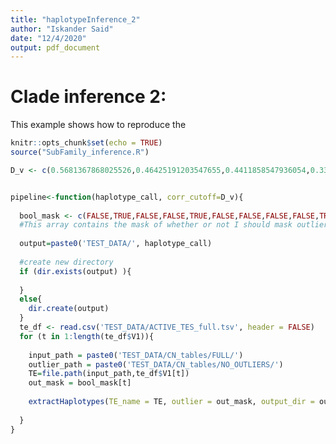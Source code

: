 ```yaml
---
title: "haplotypeInference_2"
author: "Iskander Said"
date: "12/4/2020"
output: pdf_document
---
```


# Clade inference 2:

This example shows how to reproduce the 

```r
knitr::opts_chunk$set(echo = TRUE)
source("SubFamily_inference.R")

D_v <- c(0.5681367868025526,0.46425191203547655,0.4411858547936054,0.3362603560047991,0.4690155981177684,0.4279731548675725,0.47954672375772367,0.3828725421957896,0.493537112004956,0.4079762709005661,0.46283619082924043,0.10953532870101146,0.05877489009985082,0.25041520839980236,0.22458378676520008,0.11214905821852161,0.1612952508109864,0.4473320219906931,0.45279129094375314,0.44604417371355054,0.4197051313816731,0.2793291335504422,0.4423797589884111,0.5604722705971066,0.5286508819650785,0.398416314339164,0.30157738115657606,0.4802006073845314,0.292457988290345,0.19825250859657662,0.28026597172753276,0.2671602311703489,0.3311246702909195,0.5589724996606225,0.4305439804110055,0.4684870714100676,0.2812052156911843,0.4015464749075728,0.3974947619382654,0.34603367074832647,0.3289465851987603)


pipeline<-function(haplotype_call, corr_cutoff=D_v){
  
  bool_mask <- c(FALSE,TRUE,FALSE,FALSE,TRUE,FALSE,FALSE,FALSE,FALSE,TRUE,FALSE,TRUE,TRUE,TRUE,TRUE,TRUE,TRUE,FALSE,FALSE,FALSE,FALSE,TRUE,FALSE,FALSE,FALSE,FALSE,FALSE,FALSE,FALSE,FALSE,FALSE,FALSE,FALSE,FALSE,FALSE,TRUE,TRUE,TRUE,TRUE,TRUE,TRUE)
  #This array contains the mask of whether or not I should mask outliers 
  
  output=paste0('TEST_DATA/', haplotype_call)
  
  #create new directory
  if (dir.exists(output) ){
    
  }
  else{
    dir.create(output)
  }
  te_df <- read.csv('TEST_DATA/ACTIVE_TES_full.tsv', header = FALSE)
  for (t in 1:length(te_df$V1)){
    
    input_path = paste0('TEST_DATA/CN_tables/FULL/')
    outlier_path = paste0('TEST_DATA/CN_tables/NO_OUTLIERS/')
    TE=file.path(input_path,te_df$V1[t])
    out_mask = bool_mask[t]
    
    extractHaplotypes(TE_name = TE, outlier = out_mask, output_dir = output, outlier_dir = outlier_path, dist_cutoff = corr_cutoff[t])
    
  }
}

```

